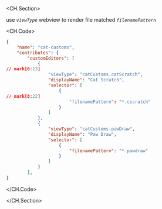 <CH.Section>

use _`viewType`_ webview to render file matched _`filenamePattern`_

<CH.Code>

```json package.json lineNums=1:2,21:41,64 focus=23[1:4],24:30,31[1:5]
{
	"name": "cat-customs",
	"contributes": {
		"customEditors": [
			{
// mark[6:13]
				"viewType": "catCustoms.catScratch",
				"displayName": "Cat Scratch",
				"selector": [
					{
// mark[8:22]
						"filenamePattern": "*.cscratch"
					}
				]
			},
			{
				"viewType": "catCustoms.pawDraw",
				"displayName": "Paw Draw",
				"selector": [
					{
						"filenamePattern": "*.pawdraw"
					}
				]
			}
		],
}
```

</CH.Code>

</CH.Section>
